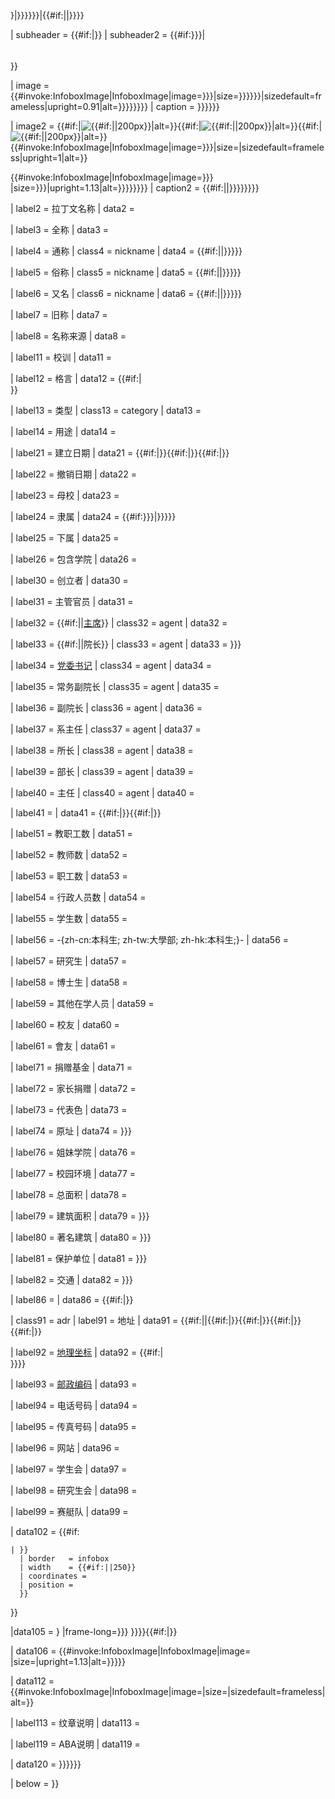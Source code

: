 {{Infobox
| bodyclass  = vcard
| labelstyle = white-space:nowrap;

| above      = {{#if:{{{校区|{{{campus|}}}}}}|{{{大学名称|{{{name|}}}}}}{{{校区|{{{campus|}}}}}}|{{#if:{{{名称|}}}{{{名稱|}}}{{{校名|}}}{{{name}}}|<span class="fn org">{{{名称|}}}{{{名稱|}}}{{{校名|}}}{{{name|}}}</span>|{{PAGENAMEBASE}}}}}}

| subheader = {{#if:{{{外文名稱|}}}{{{外文名|}}}{{{EnglishName|}}}{{{其他名称|}}}|<span class="nickname">{{{外文名稱|}}}{{{外文名|}}}{{{EnglishName|}}}{{{其他名称|}}}</span>}}
| subheader2 = {{#if:{{{标题色|{{{titlecolor|}}}}}}|<div style="background:{{{标题色|{{{titlecolor|}}}}}}; height:4px;"></div><div style="background:white; height:1px;"></div>}}

| image      = {{{徽标|}}}{{{院徽|}}}{{{系徽|}}}{{#invoke:InfoboxImage|InfoboxImage|image={{{区徽|{{{SealImage|}}}}}}|size={{{区徽大小|{{{区徽尺寸|{{{SealImage_size|}}}}}}}}}|sizedefault=frameless|upright=0.91|alt={{{区徽说明|{{{区徽名称|{{{SealInfo|}}}}}}}}}}}
| caption     = {{{caption|}}}{{{图像说明|}}}{{{圖像説明|}}}{{{徽标说明|}}}{{{徽标説明|}}}{{{区徽说明|{{{区徽名称|{{{SealInfo|}}}}}}}}}

| image2     = {{#if:{{{image_name|}}}|[[File:{{{image_name}}}|{{#if:{{{image_size|}}}|{{{image_size}}}|200px}}|alt={{{image_alt|}}}]]}}{{#if:{{{图像名称|}}}|[[File:{{{图像名称}}}|{{#if:{{{图像大小|}}}|{{{图像大小}}}|200px}}|alt={{{图像说明|}}}]]}}{{#if:{{{圖像名稱|}}}|[[File:{{{圖像名稱}}}|{{#if:{{{圖像大小|}}}|{{{圖像大小}}}|200px}}|alt={{{圖像説明|}}}]]<span style="display" class="photo">{{filepath:{{{image_name|}}}{{{图像名称|}}}{{{圖像名稱|}}}}}</span>}}{{#invoke:InfoboxImage|InfoboxImage|image={{{photo|{{{picture|}}}}}}{{{图像|}}}{{{圖像|}}}{{{圖檔名稱|}}}|size={{{圖檔大小|}}}|sizedefault=frameless|upright=1|alt={{{圖檔替代文字|}}}}}

{{#invoke:InfoboxImage|InfoboxImage|image={{{image|{{{图片|}}}}}} |size={{{图片尺寸|{{{image_size|}}}}}}|upright=1.13|alt={{{图片说明|{{{图片名称|{{{image_caption|}}}}}}}}}}}
| caption2   = {{{caption|}}}{{#if:{{{圖檔名稱|}}}||{{{圖檔說明|}}}}}{{{图片说明|{{{图片名称|{{{image_caption|}}}}}}}}}

| label2     = 拉丁文名称
| data2     = {{{latin_name|}}}{{{name_Latin|}}}{{{拉丁名称|}}}{{{拉丁名稱|}}}

| label3     = 全称
| data3     = {{{全名|}}}{{{full_name|}}}<!-- 禁用full_name、full_name参数，此二参数用于判断剑桥、牛津下属学院 -->

| label4     = 通称
| class4     = nickname
| data4      = {{#if:{{{通称|}}}|{{{通称}}}|{{{general_name|{{{general_names|}}}}}}}}

| label5     = 俗称
| class5     = nickname
| data5      = {{#if:{{{俗称|}}}|{{{俗称}}}|{{{nickname|{{{nick_name|}}}}}}}}

| label6     = 又名
| class6     = nickname
| data6      = {{#if:{{{又名|}}}|{{{又名}}}|{{{other_name|{{{other_names|}}}}}}}}{{{grace|}}}

| label7     = 旧称
| data7     = {{{舊稱|}}}{{{旧称|}}}{{{old_names|}}}

| label8     = 名称来源
| data8     = {{{named_for|}}}

| label11     = 校训
| data11     =  {{{motto|}}}

| label12     = 格言
| data12     =  {{#if:{{{中譯|}}}|{{{中譯|}}}<br>}}{{{格言|}}}{{{latin_motto|}}}

| label13     = 类型
| class13     = category
| data13     = {{{type|}}}{{{類型|}}}{{{类型|}}}{{{類|}}}{{{Type|}}}{{{類別|}}}

| label14     = 用途
| data14     =  {{{use|}}}{{{用途|}}}

| label21     = 建立日期
| data21      = {{#if:{{{Established|}}}|{{{Established}}}}}{{#if:{{{established|}}}|{{{established}}}}}{{#if:{{{建立时间|}}}|{{{建立时间|}}}}}{{{創立於|}}}{{{建校|}}}

| label22     = 撤销日期
| data22     = {{{closed|}}}{{{关闭时间|}}}{{{闭校|}}}{{{閉校|}}}{{{停辦於|}}}{{{停用时间|}}}

| label23     = 母校
| data23     = {{{母校|}}}

| label24     = 隶属
| data24     = {{{affiliations|}}}{{{affiliation|}}}{{{隸屬|}}}{{{隶属|}}}{{{機構成員|}}}{{{Affiliations|}}}{{{parent|}}}{{{隸屬於|}}}{{#if:{{{校区|{{{campus|}}}}}}|{{{大学名称|{{{name|}}}}}}}}

| label25     = 下属
| data25     = {{{下属|}}}

| label26     = 包含学院
| data26     = {{{schools|}}}{{{包含学院|}}}

| label30     = 创立者
| data30     = {{{founder|}}}

| label31     = 主管官员
| data31     = {{{主管官员|}}}

| label32     = {{#if:{{{chairman_label|}}}|{{{chairman_label|}}}|[[主席]]}}
| class32     = agent
| data32     = {{{主席|}}}{{{chairman|}}}

| label33     = {{#if:{{{head_name|}}}|{{{head_name|}}}|院长}}
| class33     = agent
| data33     = {{{院长|}}}{{{院長|}}}{{{head|{{{dean|}}}}}}

| label34     = [[党委书记]]
| class34     = agent
| data34     = {{{党委书记|}}}{{{书记|}}}

| label35     = 常务副院长
| class35     = agent
| data35     = {{{常务副院长|}}}{{{常務副院長|}}}

| label36     = 副院长
| class36     = agent
| data36     = {{{副院长|}}}{{{副院長|}}}

| label37     = 系主任
| class37     = agent
| data37     = {{{系主任|}}}

| label38     = 所长
| class38     = agent
| data38     = {{{所长|}}}{{{所長|}}}

| label39     = 部长
| class39     = agent
| data39     = {{{部长|}}}

| label40     = 主任
| class40     = agent
| data40     = {{{主任|}}}

| label41     = {{{头衔|}}}{{{首領職階|}}}
| data41     = {{#if:{{{头衔|}}}|{{{头衔人名|}}}}}{{#if:{{{首領職階|}}}|{{{首領|}}}}}

| label51     = 教职工数
| data51     = {{{教職員|}}}

| label52     = 教师数
| data52     = {{{faculty|}}}{{{教师|}}}{{{教師|}}}{{{師|}}}{{{Faculty|}}}

| label53     = 职工数
| data53     = {{{staff|}}}{{{员工|}}}{{{員工|}}}{{{職員|}}}{{{Staff|}}}{{{职工|}}}

| label54     = 行政人员数
| data54     = {{{行政人員|}}}

| label55     = 学生数
| data55     = {{{students|}}}{{{學生|}}}{{{学生|}}}

| label56     = -{zh-cn:本科生; zh-tw:大學部; zh-hk:本科生;}-
| data56     =  {{{undergrad|}}}{{{本科生|}}}{{{大學部|}}}{{{Undergraduate|}}}{{{undergraduates|}}}

| label57     = 研究生
| data57     = {{{postgrad|}}}{{{研究生|}}}{{{研究|}}}{{{Postgraduate|}}}{{{graduates|}}}

| label58     = 博士生
| data58     = {{{doctoral|}}}{{{博士生|}}}

| label59     = 其他在学人员
| data59     = {{{other|}}}{{{其他学生|}}}{{{其他學生|}}}

| label60     = 校友
| data60     = {{{校友|}}}

| label61     = 會友
| data61     = {{{Membership|}}}{{{會友人數|}}}{{{會友人數|}}}{{{會友人數|}}}{{{Student|}}}
{{{enrollment|}}}

| label71     = 捐赠基金
| data71     = {{{endowment|}}}

| label72     = 家长捐赠
| data72     = {{{parent endowment|}}}

| label73     = 代表色
| data73     = {{{代表色|}}}

| label74    = 原址
| data74     = {{{original_address|{{{原址|}}}}}}

| label76    = 姐妹学院
| data76     ={{{sister_college|}}}

| label77     = 校园环境
| data77     = {{{campus|}}}{{{校园|}}}{{{校園|}}}{{{Campus|}}}

| label78    = 总面积
| data78     = {{{area|}}}{{{面积|}}}

| label79    = 建筑面积
| data79     = {{{covered_area|{{{建筑面积|}}}}}}

| label80    = 著名建筑
| data80     = {{{famous_building|{{{著名建筑|}}}}}}

| label81    = 保护单位
| data81     = {{{protected_size|{{{保护单位|}}}}}}

| label82    = 交通
| data82     = {{{transport|{{{交通|}}}}}}

| label86     = {{{free_label|}}}
| data86     = {{#if:{{{free_label|}}}|{{{free|}}}}}

| class91   = adr
| label91     = 地址
| data91     = {{#if:{{{location|}}}{{{地址|}}}{{{所在|}}}{{{Location|}}}|<span class="extended-address">{{{Location|}}}{{{location|}}}{{{地址|}}}{{{所在|}}}</span>|{{#if:{{{country|}}}{{{国家|}}}{{{國家|}}}|<span class="country-name">{{{country|}}}{{{国家|}}}{{{國家|}}}</span>}}{{#if:{{{province|}}}{{{省|}}}|<span class="region">{{{province|}}}{{{省|}}}</span>}}{{#if:{{{state|}}}{{{州|}}}{{{邦|}}}|<span class="region">{{{state|}}}{{{州|}}}{{{邦|}}}</span>}}{{#if:{{{city|}}}{{{市|}}}{{{城市|}}}{{{縣|}}}{{{區|}}}|<span class="locality">{{{city|}}}{{{市|}}}{{{城市|}}}{{{縣|}}}{{{區|}}}</span>}}{{{address|}}}

| label92    = [[地理坐标]]
| data92     = {{wikidata|property|P625}}{{#if:{{{coor|}}}{{{coordinates|}}}{{{坐标|}}}{{{坐標|}}}|<br />{{{coor|}}}{{{coordinates|}}}{{{坐標|}}}{{{坐标|}}}}}}}

| label93    = [[邮政编码]]
| data93     = {{{zip|}}}{{{邮编|}}}

| label94    = 电话号码
| data94     = {{{telephone|}}}{{{电话号码|}}}{{{电话|}}}

| label95    = 传真号码
| data95     = {{{fax|}}}{{{传真号码|}}}{{{传真|}}}

| label96     = 网站
| data96     = {{{website|}}}{{{網站|}}}{{{网址|}}}{{{网站|}}}{{{網|}}}{{{Website|}}}{{{homepage|}}}{{{網址|}}}

| label97    = 学生会
| data97     = {{{jcr|}}}

| label98    = 研究生会
| data98     = {{{mcr|}}}

| label99    = 赛艇队
| data99     = {{{boat_club|}}}

| data102     = {{#if:
 | {{Location map|{{{pushpin_map}}}
   | float    = center
   | caption  = {{#if:{{{pushpin_map_caption|}}}|{{{pushpin_map_caption}}}|位於{{#invoke:Location map|data|{{{pushpin_map}}}|name}}}}
   | border   = infobox
   | width    = {{#if:{{{map_size|}}}|{{{map_size}}}|250}}
   | coordinates = {{if empty|{{{coordinates|}}}|{{{coor|}}}}}
   | position = {{{pushpin_label_position|}}}
   }}
}}

|data105     = {{If declined|{{{mapframe|}}}||{{Infobox mapframe |zoom={{{mapframe-zoom|}}} |frame-width={{{mapframe-width|}}} |frame-height={{{mapframe-height|}}} |marker={{{mapframe-marker|college}}} |marker-color={{{mapframe-marker-color|{{{mapframe-marker-colour|}}}}}} |frame-lat={{{mapframe-lat|{{{mapframe-latitude|}}}}}} |frame-long={{{mapframe-long|{{{mapframe-longitude|}}}}}} }}}}{{#if:{{{mapframe-caption|}}}|{{If declined|{{{mapframe|}}}||{{{mapframe-caption|}}}}}}}

| data106     = {{#invoke:InfoboxImage|InfoboxImage|image={{{地图|}}} |size={{{地图尺寸|}}}|upright=1.13|alt={{{地图说明|{{{地图名称|}}}}}}}}

| data112     = {{{shield|}}}{{{标志|}}}{{{標誌|}}}{{{纹章|}}}{{{Logo|}}}{{#invoke:InfoboxImage|InfoboxImage|image={{{logo|}}}|size={{{logo_size|}}}|sizedefault=frameless|alt={{{logo_alt|}}}}}

| label113     = 纹章说明
| data113     = {{{blazon|}}}

| label119     = ABA说明
| data119     = {{{aba profile|}}}

| data120     = {{{nrhp|{{{embedded|{{{module|}}}}}}}}}

| below      = {{{附註|}}}{{{footnotes|}}}{{{脚注|}}}{{{注释|}}}{{{腳註|}}}{{{註釋|}}}{{{附注|}}}
}}<noinclude>{{documentation}}</noinclude>
